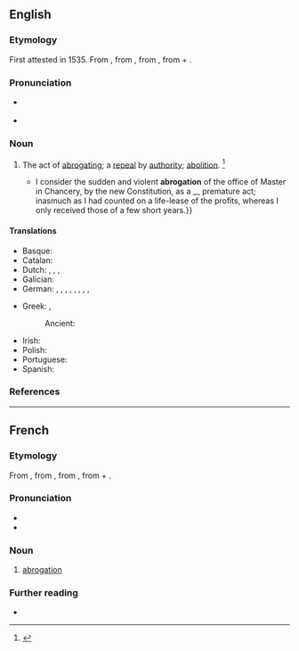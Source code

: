 ==English==

===Etymology===
First attested in 1535. From {{bor|en|frm|abrogation}}, from {{der|en|la|abrogātiō||repealed}}, from {{m|la|abrogo}}, from {{m|la|ab||from}} + {{m|la|rogo||ask, inquire}}.

===Pronunciation===
* {{a|US}} {{IPA|en|/ˌæb.ɹəˈɡeɪ.ʃn̩/}}
* {{audio|en|LL-Q1860 (eng)-Vealhurl-abrogation.wav|Audio (UK)}}
*: {{rhymes|en|eɪʃən}}

===Noun===
{{en-noun|~}}

# The act of [[abrogate|abrogating]]; a [[repeal]] by [[authority]]; [[abolition]]. {{defdate|First attested in the mid 16<sup>th</sup> century.}}<ref>{{R:SOED5|page=8}}</ref>
#* {{quote-book|en|year=1853|author=Herman Melville, Herman|title=Bartleby, the Scrivener|quoted_in=Billy Budd, Sailor and Other Stories|publisher=New York: Penguin Books|year_published=1968; reprint 1995 as ''Bartleby''|isbn=9780553212747|page=2|passage={{...}} I consider the sudden and violent '''abrogation''' of the office of Master in Chancery, by the new Constitution, as a __ premature act; inasmuch as I had counted on a life-lease of the profits, whereas I only received those of a few short years.}}

====Translations====
{{trans-top|act of abrogating}}
* Basque: {{t|eu|indargabetze}}
* Catalan: {{t+|ca|abrogació|f}}
* Dutch: {{t+|nl|afschaffing|m}}, {{t+|nl|intrekking|m}}, {{t+|nl|opheffing|m}}, {{t|nl|ongeldigverklaring|m}}
* Galician: {{t+|gl|abrogación|f}}
* German: {{t+|de|Abschaffung|f}}, {{t+|de|Aufhebung|f}}, {{t+|de|Abolition|f}}, {{t+|de|Niederschlagung|f}}, {{t+|de|Abrogation|f}} {{q|law}}, {{t|de|Zurücknahme|f}}, {{t+|de|Kündigung|f}}, {{t|de|Annullierung|f}}, {{t|de|Annullieren|n}}
{{trans-mid}}
* Greek: {{t+|el|ακύρωση|f|sc=Grek}}, {{t+|el|κατάργηση|f|sc=Grek}}
*: Ancient: {{t|grc|ἀθέτησις|f}}
* Irish: {{t|ga|aisghairm|f}}
* Polish: {{t+|pl|abrogacja|f}}
* Portuguese: {{t+|pt|ab-rogação|f}}
* Spanish: {{t+|es|abrogación|f}}
{{trans-bottom}}

===References===
<references/>

----

==French==

===Etymology===
From {{inh|fr|frm|abrogation}}, from {{der|fr|la|abrogātiō||repealed}}, from {{der|fr|la|abrogo}}, from {{m|la|ab||from}} + {{m|la|rogo||ask, inquire}}.

===Pronunciation===
* {{fr-IPA}}
* {{audio|fr|Fr-abrogation.ogg|Audio}}

===Noun===
{{fr-noun|f}}

# [[abrogation#English|abrogation]]

===Further reading===
* {{R:TLFi}}